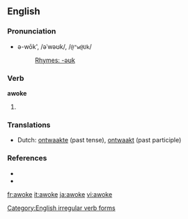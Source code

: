 ==English==
===Pronunciation===
* ə-wōk', /əˈwəʊk/, /<tt>@"w@Uk</tt>/
*: [[Rhymes:English:-əʊk|Rhymes: -əʊk]]

===Verb===
'''awoke''' 
# {{past of|awake|lang=English}}

===Translations===
{{trans-top|''v.'' past of [[awake]]}}
*Dutch: [[ontwaakte]] (past tense), [[ontwaakt]] (past participle)
{{trans-bottom}}

===References===
* {{R:American Heritage 2000|awoke}}
* {{R:Dictionary.com|awoke}}

[[Category:English irregular verb forms]]

[[fr:awoke]]
[[it:awoke]]
[[ja:awoke]]
[[vi:awoke]]